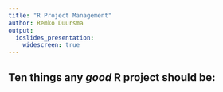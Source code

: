```yaml
---
title: "R Project Management"
author: Remko Duursma
output: 
  ioslides_presentation:
    widescreen: true
---
```


<style>
.smaller{
	font-size: 10px;
	padding: 2px;
}
.mediumsmall{
  font-size: 15px;
}

</style>






## Ten things any *good* R project should be:
